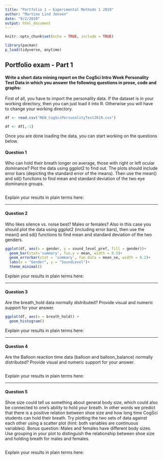 ```yaml
---
title: "Portfolio 1 — Experimental Methods 1 2019"
author: "Martine Lind Jensen"
date: "9/2/2019"
output: html_document
---
```


```r
knitr::opts_chunk$set(echo = TRUE, include = TRUE)

library(pacman)
p_load(tidyverse, anytime)
```

## Portfolio exam - Part 1

#### Write a short data mining report on the CogSci Intro Week Personality Test Data in which you answer the following questions in prose, code and graphs:

First of all, you have to import the personality data. If the dataset is in your working directory, then you can just load it into R. Otherwise you will have to change your working directory.

```r
df <- read.csv("NEW_CogSciPersonalityTest2019.csv")

df <- df[,-1]
```

Once you are done loading the data, you can start working on the questions below.

#### Question 1

Who can hold their breath longer on average, those with right or left ocular dominance? Plot the data using ggplot2 to find out. The plots should include error bars (depicting the standard error of the means). Then use the mean() and sd() functions to find mean and standard deviation of the two eye dominance groups.


```r

```

Explain your results in plain terms here: 

---

#### Question 2

Who likes silence vs. noise best? Males or females? Also in this case you should plot the data using ggplot2 (including error bars), then use the mean() and sd() functions to find mean and standard deviation of the two genders.

```r

ggplot(df, aes(x = gender, y = sound_level_pref, fill = gender))+
  geom_bar(stat='summary', fun.y = mean, width = 0.5)+
  geom_errorbar(stat = 'summary', fun.data = mean_se, width = 0.2)+
  labs(x = "Gender", y = "SoundLevel")+
  theme_minimal()
```

Explain your results in plain terms here: 

---

#### Question 3

Are the breath_hold data normally distributed? Provide visual and numeric support for your answer.

```r

ggplot(df, aes(x = breath_hold)) + 
  geom_histogram()

```


Explain your results in plain terms here: 

---

#### Question 4

Are the Balloon reaction time data (balloon and balloon_balance) normally distributed? Provide visual and numeric support for your answer.

```r

```


Explain your results in plain terms here: 

---

#### Question 5

Shoe size could tell us something about general body size, which could also be connected to one's ability to hold your breath. In other words we predict that there is a positive relation between shoe size and how long time CogSci students can hold their breath. Try plotting the two sets of data against each other using a scatter plot (hint: both variables are continuous variables). Bonus question: Males and females have different body sizes. Use grouping in your plot to distinguish the relationship between shoe size and holding breath for males and females.

```r

```


Explain your results in plain terms here: 



